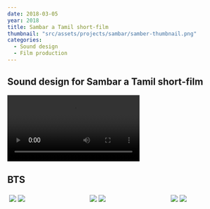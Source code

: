 ```yaml
---
date: 2018-03-05
year: 2018
title: Sambar a Tamil short-film
thumbnail: "src/assets/projects/sambar/samber-thumbnail.png"
categories:
  - Sound design
  - Film production
---
```



## Sound design for Sambar a Tamil short-film

<Video
  src="https://www.youtube.com/embed/mmCgvCPKS5o"
  title="Sambar a Tamil short-film"
  aspectRatio="235/100"
/>

## BTS

<div class="row" style="display: flex; flex-wrap: wrap; height:50%; padding: 2px;">
  <div class="column" style="flex: 33%; padding: 2px;">
    <img src="https://u.cubeupload.com/bshuva/MVIMG20190213230822.jpg" />
    <img src="https://u.cubeupload.com/bshuva/MVIMG20190213235056m.jpg" />
  </div>

  <div class="column" style="flex: 33%; padding: 2px;">
      <img src="https://u.cubeupload.com/bshuva/IMG20190213180657.jpg" />
      <img src="https://u.cubeupload.com/bshuva/MVIMG20190214041432m.jpg" />
   </div>
  
  <div class="column" style="flex: 23%; padding: 2px;">
    <img src="https://u.cubeupload.com/bshuva/IMG20190213230855.jpg" />
    <img src="https://u.cubeupload.com/bshuva/IMG20190211113357.jpg" />
  </div>
</div>
